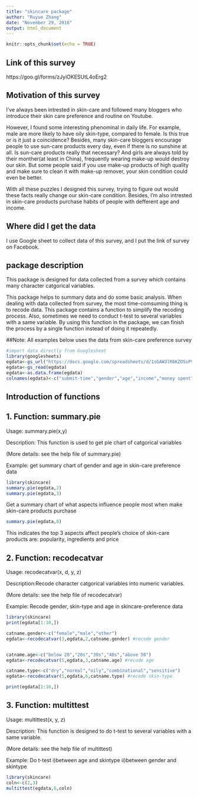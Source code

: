 ```yaml
---
title: "skincare package"
author: "Ruyue Zhang"
date: "November 29, 2016"
output: html_document
---
```


```r
knitr::opts_chunk$set(echo = TRUE)
```
## Link of this survey
https://goo.gl/forms/zJyiOKESUtL4oErg2

## Motivation of this survey
I've always been intrested in skin-care and followed many bloggers who introduce their skin care preference and routine on Youtube. 

However, I found some interesting phenominal in daily life. For example, male are more likely to have oily skin-type, compared to female. Is this true or is it just a coincidence? Besides, many skin-care bloggers encourage people to use sun-care products every day, even if there is no sunshine at all. Is sun-care products really that necessary? And girls are always told by their monther(at least in China), frequently wearing make-up would destroy our skin. But some people said if you use make-up products of high quality and make sure to clean it with make-up remover, your skin condition could even be better.

With all these puzzles I designed this survey, trying to figure out would these facts really change our skin-care condition. Besides, I'm also intrested in skin-care products purchase habits of people with defferent age and income. 

## Where did I get the data
I use Google sheet to collect data of this survey, and I put the link of survey on Facebook.


## package description
This package is designed for data collected from a survey which contains many character catgorical variables.

This package helps to summary data and do some basic analysis. When dealing with data collected from survey, the most time-comsuming thing is to recode data. This package contains a function to simplify the recoding process. Also, sometimes we need to conduct t-test to several variables with a same variable. By using this function in the package, we can finish the process by a single function instead of doing it repeatedly.

##Note: All examples below uses the data from skin-care preference survey
```r
#import data directly from Googlesheet
library(googlesheets)
egdata<-gs_url("https://docs.google.com/spreadsheets/d/1sGAW3lR6KZOSsPVkJ40CQqeUQtLku-cgvCf81sY-2Es/edit?usp=sharing")
egdata<-gs_read(egdata)
egdata<-as.data.frame(egdata)
colnames(egdata)<-c("submit-time","gender","age","income","money spent","skin-type","numberofproducts_day", "aspect","suncare_frequency","skincare-frequency","","condition","age_start","time_skincare_day","makeup-fre","")

```

## Introduction of functions
## 1. Function: summary.pie
Usage: summary.pie(x,y)

Description: This function is used to get pie chart of catgorical variables

(More details: see the help file of summary.pie)

Example: get summary chart of gender and age in skin-care preference data

```r
library(skincare)
summary.pie(egdata,2)
summary.pie(egdata,3)
```

Get a summary chart of what aspects influence people most when make skin-care products purchase
```r
summary.pie(egdata,8)
```

This indicates the top 3 aspects affect people's choice of skin-care products are: popularity, ingredients and price

## 2. Function: recodecatvar
Usage: recodecatvar(x, d, y, z)

Description:Recode character catgorical variables into numeric variables.

(More details: see the help file of recodecatvar)

Example: 
Recode gender, skin-type and age in skincare-preference data
```r
library(skincare)
print(egdata[1:10,])

catname.gender<-c("female","male","other")
egdata<-recodecatvar(3,egdata,2,catname.gender) #recode gender


catname.age<-c("below 20","20s","30s","40s","above 50")
egdata<-recodecatvar(5,egdata,3,catname.age) #recode age

catname.type<-c("dry","normal","oily","combinational","sensitive")
egdata<-recodecatvar(5,egdata,6,catname.type) #recode skin-type

print(egdata[1:10,])

```

## 3. Function: multittest
Usage: multittest(x, y, z)

Description: This function is designed to do t-test to several variables with a same variable.

(More details: see the help file of multittest)

Example: 
Do t-test i)between age and skintype
          ii)between gender and skintype
```r
library(skincare)
coln<-c(2,3)
multittest(egdata,6,coln)
```
